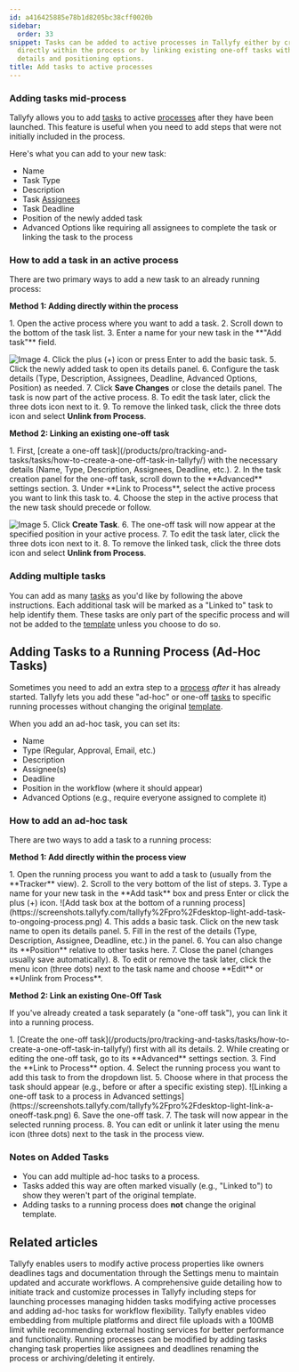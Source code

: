 ```yaml
---
id: a416425885e78b1d8205bc38cff0020b
sidebar:
  order: 33
snippet: Tasks can be added to active processes in Tallyfy either by creating them
  directly within the process or by linking existing one-off tasks with customizable
  details and positioning options.
title: Add tasks to active processes
---
```



### Adding tasks mid-process

Tallyfy allows you to add [tasks](/products/pro/tracking-and-tasks/tasks/) to active [processes](/products/pro/tracking-and-tasks/processes/) after they have been launched. This feature is useful when you need to add steps that were not initially included in the process.

Here's what you can add to your new task:

- Name
- Task Type
- Description
- Task [Assignees](/products/pro/documenting/members/)
- Task Deadline
- Position of the newly added task
- Advanced Options like requiring all assignees to complete the task or linking the task to the process

### How to add a task in an active process

There are two primary ways to add a new task to an already running process:

**Method 1: Adding directly within the process**

<Steps>
1. Open the active process where you want to add a task.
2. Scroll down to the bottom of the task list.
3. Enter a name for your new task in the **"Add task"** field.

   ![Image](https://screenshots.tallyfy.com/tallyfy%2Fpro%2Fdesktop-light-add-task-to-ongoing-process.png)
4. Click the plus (+) icon or press Enter to add the basic task.
5. Click the newly added task to open its details panel.
6. Configure the task details (Type, Description, Assignees, Deadline, Advanced Options, Position) as needed.
7. Click **Save Changes** or close the details panel. The task is now part of the active process.
8. To edit the task later, click the three dots icon next to it.
9. To remove the linked task, click the three dots icon and select **Unlink from Process**.
</Steps>

**Method 2: Linking an existing one-off task**

<Steps>
1. First, [create a one-off task](/products/pro/tracking-and-tasks/tasks/how-to-create-a-one-off-task-in-tallyfy/) with the necessary details (Name, Type, Description, Assignees, Deadline, etc.).
2. In the task creation panel for the one-off task, scroll down to the **Advanced** settings section.
3. Under **Link to Process**, select the active process you want to link this task to.
4. Choose the step in the active process that the new task should precede or follow.

   ![Image](https://screenshots.tallyfy.com/tallyfy%2Fpro%2Fdesktop-light-link-a-oneoff-task.png)
5. Click **Create Task**.
6. The one-off task will now appear at the specified position in your active process.
7. To edit the task later, click the three dots icon next to it.
8. To remove the linked task, click the three dots icon and select **Unlink from Process**.
</Steps>

### Adding multiple tasks

You can add as many [tasks](/products/pro/tracking-and-tasks/tasks/) as you'd like by following the above instructions. Each additional task will be marked as a "Linked to" task to help identify them. These tasks are only part of the specific process and will not be added to the [template](/products/pro/documenting/templates/) unless you choose to do so.


## Adding Tasks to a Running Process (Ad-Hoc Tasks)

Sometimes you need to add an extra step to a [process](/products/pro/tracking-and-tasks/processes/) *after* it has already started. Tallyfy lets you add these "ad-hoc" or one-off [tasks](/products/pro/tracking-and-tasks/tasks/) to specific running processes without changing the original [template](/products/pro/documenting/templates/).

When you add an ad-hoc task, you can set its:
*   Name
*   Type (Regular, Approval, Email, etc.)
*   Description
*   Assignee(s)
*   Deadline
*   Position in the workflow (where it should appear)
*   Advanced Options (e.g., require everyone assigned to complete it)

### How to add an ad-hoc task

There are two ways to add a task to a running process:

**Method 1: Add directly within the process view**

<Steps>
1. Open the running process you want to add a task to (usually from the **Tracker** view).
2. Scroll to the very bottom of the list of steps.
3. Type a name for your new task in the **Add task** box and press Enter or click the plus (+) icon.
   ![Add task box at the bottom of a running process](https://screenshots.tallyfy.com/tallyfy%2Fpro%2Fdesktop-light-add-task-to-ongoing-process.png)
4. This adds a basic task. Click on the new task name to open its details panel.
5. Fill in the rest of the details (Type, Description, Assignee, Deadline, etc.) in the panel.
6. You can also change its **Position** relative to other tasks here.
7. Close the panel (changes usually save automatically).
8. To edit or remove the task later, click the menu icon (three dots) next to the task name and choose **Edit** or **Unlink from Process**.
</Steps>

**Method 2: Link an existing One-Off Task**

If you've already created a task separately (a "one-off task"), you can link it into a running process.

<Steps>
1. [Create the one-off task](/products/pro/tracking-and-tasks/tasks/how-to-create-a-one-off-task-in-tallyfy/) first with all its details.
2. While creating or editing the one-off task, go to its **Advanced** settings section.
3. Find the **Link to Process** option.
4. Select the running process you want to add this task to from the dropdown list.
5. Choose where in that process the task should appear (e.g., before or after a specific existing step).
   ![Linking a one-off task to a process in Advanced settings](https://screenshots.tallyfy.com/tallyfy%2Fpro%2Fdesktop-light-link-a-oneoff-task.png)
6. Save the one-off task.
7. The task will now appear in the selected running process.
8. You can edit or unlink it later using the menu icon (three dots) next to the task in the process view.
</Steps>

### Notes on Added Tasks

*   You can add multiple ad-hoc tasks to a process.
*   Tasks added this way are often marked visually (e.g., "Linked to") to show they weren't part of the original template.
*   Adding tasks to a running process does **not** change the original template.

## Related articles
<CardGrid>
<LinkTitleCard header="<b>Edit Processes > Edit tasks and process properties</b>" href="/products/pro/tracking-and-tasks/processes/edit-processes/how-can-i-edit-tasks-and-processes-in-tallyfy/" > Tallyfy enables users to modify active process properties like owners deadlines tags and documentation through the Settings menu to maintain updated and accurate workflows. </LinkTitleCard>
<LinkTitleCard header="<b>Launching > Launch manually</b>" href="/products/pro/launching/how-can-i-launch-a-process-in-tallyfy/" > A comprehensive guide detailing how to initiate track and customize processes in Tallyfy including steps for launching processes managing hidden tasks modifying active processes and adding ad-hoc tasks for workflow flexibility. </LinkTitleCard>
<LinkTitleCard header="<b>Edit Task > Add videos to a task</b>" href="/products/pro/tracking-and-tasks/tasks/edit-task/how-can-i-add-videos-to-my-tallyfy-process/" > Tallyfy enables video embedding from multiple platforms and direct file uploads with a 100MB limit while recommending external hosting services for better performance and functionality. </LinkTitleCard>
<LinkTitleCard header="<b>Processes > Edit processes</b>" href="/products/pro/tracking-and-tasks/processes/edit-processes/" > Running processes can be modified by adding tasks changing task properties like assignees and deadlines renaming the process or archiving/deleting it entirely. </LinkTitleCard>
</CardGrid>